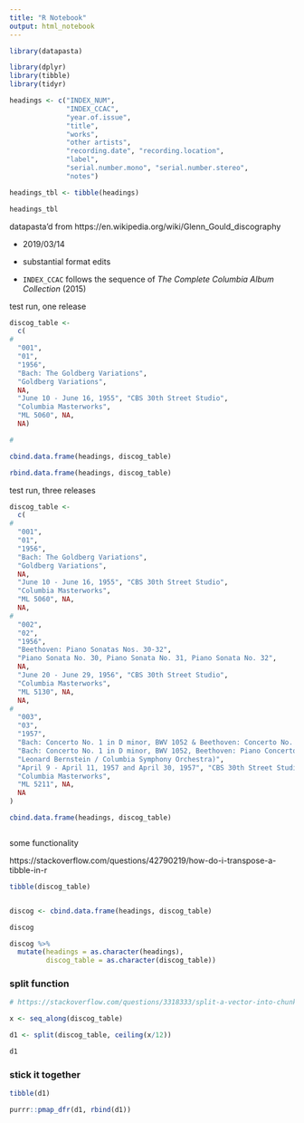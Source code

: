 ```yaml
---
title: "R Notebook"
output: html_notebook
---
```


```r
library(datapasta)

library(dplyr)
library(tibble)
library(tidyr)

```


```r

headings <- c("INDEX_NUM",
              "INDEX_CCAC",
              "year.of.issue", 
              "title", 
              "works",
              "other artists",
              "recording.date", "recording.location",
              "label",
              "serial.number.mono", "serial.number.stereo",
              "notes")

headings_tbl <- tibble(headings)

headings_tbl

```

datapasta'd from https://en.wikipedia.org/wiki/Glenn_Gould_discography

- 2019/03/14

- substantial format edits

- `INDEX_CCAC` follows the sequence of _The Complete Columbia Album Collection_ (2015)



test run, one release
```r

discog_table <- 
  c(
#  
  "001",
  "01",
  "1956", 
  "Bach: The Goldberg Variations",
  "Goldberg Variations",
  NA,
  "June 10 - June 16, 1955", "CBS 30th Street Studio", 
  "Columbia Masterworks", 
  "ML 5060", NA, 
  NA)

#

cbind.data.frame(headings, discog_table)

rbind.data.frame(headings, discog_table)

```


test run, three releases
```r

discog_table <- 
  c(
#  
  "001",
  "01",
  "1956", 
  "Bach: The Goldberg Variations",
  "Goldberg Variations",
  NA,
  "June 10 - June 16, 1955", "CBS 30th Street Studio", 
  "Columbia Masterworks", 
  "ML 5060", NA,
  NA,
#
  "002",
  "02",
  "1956", 
  "Beethoven: Piano Sonatas Nos. 30-32",
  "Piano Sonata No. 30, Piano Sonata No. 31, Piano Sonata No. 32",
  NA,
  "June 20 - June 29, 1956", "CBS 30th Street Studio", 
  "Columbia Masterworks", 
  "ML 5130", NA,
  NA,
#  
  "003",
  "03",
  "1957", 
  "Bach: Concerto No. 1 in D minor, BWV 1052 & Beethoven: Concerto No. 2 in B-flat major, Op. 19",
  "Bach: Concerto No. 1 in D minor, BWV 1052, Beethoven: Piano Concerto No. 2",
  "Leonard Bernstein / Columbia Symphony Orchestra)",
  "April 9 - April 11, 1957 and April 30, 1957", "CBS 30th Street Studio", 
  "Columbia Masterworks", 
  "ML 5211", NA,
  NA
)

cbind.data.frame(headings, discog_table)



```

some functionality

https://stackoverflow.com/questions/42790219/how-do-i-transpose-a-tibble-in-r 

```r

tibble(discog_table)


discog <- cbind.data.frame(headings, discog_table)

discog

discog %>%
  mutate(headings = as.character(headings),
         discog_table = as.character(discog_table))

```


### split function

```r

# https://stackoverflow.com/questions/3318333/split-a-vector-into-chunks-in-r/27861896

x <- seq_along(discog_table)

d1 <- split(discog_table, ceiling(x/12))

d1

```



### stick it together

```r

tibble(d1)

```

```r

purrr::pmap_dfr(d1, rbind(d1))

```


